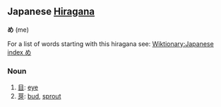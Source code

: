 == Japanese [[Hiragana]] ==
'''め''' (me)

For a list of words starting with this hiragana see: [[Wiktionary:Japanese index め]]

=== Noun ===
#[[目]]: [[eye]]
#[[芽]]: [[bud]], [[sprout]]